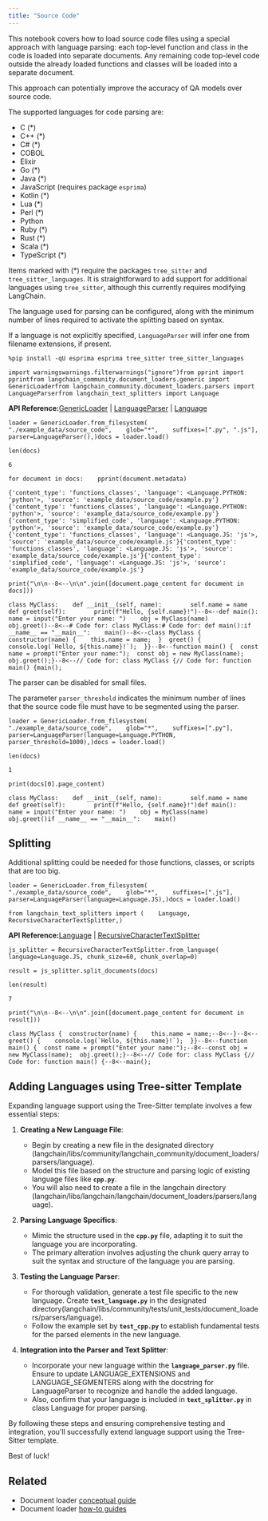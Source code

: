 ```yaml
---
title: "Source Code"
---
```


This notebook covers how to load source code files using a special approach with language parsing: each top-level function and class in the code is loaded into separate documents. Any remaining code top-level code outside the already loaded functions and classes will be loaded into a separate document.

This approach can potentially improve the accuracy of QA models over source code.

The supported languages for code parsing are:

* C (\*)
* C++ (\*)
* C# (\*)
* COBOL
* Elixir
* Go (\*)
* Java (\*)
* JavaScript (requires package `esprima`)
* Kotlin (\*)
* Lua (\*)
* Perl (\*)
* Python
* Ruby (\*)
* Rust (\*)
* Scala (\*)
* TypeScript (\*)

Items marked with (\*) require the packages `tree_sitter` and `tree_sitter_languages`. It is straightforward to add support for additional languages using `tree_sitter`, although this currently requires modifying LangChain.

The language used for parsing can be configured, along with the minimum number of lines required to activate the splitting based on syntax.

If a language is not explicitly specified, `LanguageParser` will infer one from filename extensions, if present.

```
%pip install -qU esprima esprima tree_sitter tree_sitter_languages
```

```
import warningswarnings.filterwarnings("ignore")from pprint import pprintfrom langchain_community.document_loaders.generic import GenericLoaderfrom langchain_community.document_loaders.parsers import LanguageParserfrom langchain_text_splitters import Language
```

**API Reference:**[GenericLoader](https://python.langchain.com/api_reference/community/document_loaders/langchain_community.document_loaders.generic.GenericLoader.html) | [LanguageParser](https://python.langchain.com/api_reference/community/document_loaders/langchain_community.document_loaders.parsers.language.language_parser.LanguageParser.html) | [Language](https://python.langchain.com/api_reference/text_splitters/base/langchain_text_splitters.base.Language.html)

```
loader = GenericLoader.from_filesystem(    "./example_data/source_code",    glob="*",    suffixes=[".py", ".js"],    parser=LanguageParser(),)docs = loader.load()
```

```
len(docs)
```

```
6
```

```
for document in docs:    pprint(document.metadata)
```

```
{'content_type': 'functions_classes', 'language': <Language.PYTHON: 'python'>, 'source': 'example_data/source_code/example.py'}{'content_type': 'functions_classes', 'language': <Language.PYTHON: 'python'>, 'source': 'example_data/source_code/example.py'}{'content_type': 'simplified_code', 'language': <Language.PYTHON: 'python'>, 'source': 'example_data/source_code/example.py'}{'content_type': 'functions_classes', 'language': <Language.JS: 'js'>, 'source': 'example_data/source_code/example.js'}{'content_type': 'functions_classes', 'language': <Language.JS: 'js'>, 'source': 'example_data/source_code/example.js'}{'content_type': 'simplified_code', 'language': <Language.JS: 'js'>, 'source': 'example_data/source_code/example.js'}
```

```
print("\n\n--8<--\n\n".join([document.page_content for document in docs]))
```

```
class MyClass:    def __init__(self, name):        self.name = name    def greet(self):        print(f"Hello, {self.name}!")--8<--def main():    name = input("Enter your name: ")    obj = MyClass(name)    obj.greet()--8<--# Code for: class MyClass:# Code for: def main():if __name__ == "__main__":    main()--8<--class MyClass {  constructor(name) {    this.name = name;  }  greet() {    console.log(`Hello, ${this.name}!`);  }}--8<--function main() {  const name = prompt("Enter your name:");  const obj = new MyClass(name);  obj.greet();}--8<--// Code for: class MyClass {// Code for: function main() {main();
```

The parser can be disabled for small files.

The parameter `parser_threshold` indicates the minimum number of lines that the source code file must have to be segmented using the parser.

```
loader = GenericLoader.from_filesystem(    "./example_data/source_code",    glob="*",    suffixes=[".py"],    parser=LanguageParser(language=Language.PYTHON, parser_threshold=1000),)docs = loader.load()
```

```
len(docs)
```

```
1
```

```
print(docs[0].page_content)
```

```
class MyClass:    def __init__(self, name):        self.name = name    def greet(self):        print(f"Hello, {self.name}!")def main():    name = input("Enter your name: ")    obj = MyClass(name)    obj.greet()if __name__ == "__main__":    main()
```

## Splitting

Additional splitting could be needed for those functions, classes, or scripts that are too big.

```
loader = GenericLoader.from_filesystem(    "./example_data/source_code",    glob="*",    suffixes=[".js"],    parser=LanguageParser(language=Language.JS),)docs = loader.load()
```

```
from langchain_text_splitters import (    Language,    RecursiveCharacterTextSplitter,)
```

**API Reference:**[Language](https://python.langchain.com/api_reference/text_splitters/base/langchain_text_splitters.base.Language.html) | [RecursiveCharacterTextSplitter](https://python.langchain.com/api_reference/text_splitters/character/langchain_text_splitters.character.RecursiveCharacterTextSplitter.html)

```
js_splitter = RecursiveCharacterTextSplitter.from_language(    language=Language.JS, chunk_size=60, chunk_overlap=0)
```

```
result = js_splitter.split_documents(docs)
```

```
len(result)
```

```
7
```

```
print("\n\n--8<--\n\n".join([document.page_content for document in result]))
```

```
class MyClass {  constructor(name) {    this.name = name;--8<--}--8<--greet() {    console.log(`Hello, ${this.name}!`);  }}--8<--function main() {  const name = prompt("Enter your name:");--8<--const obj = new MyClass(name);  obj.greet();}--8<--// Code for: class MyClass {// Code for: function main() {--8<--main();
```

## Adding Languages using Tree-sitter Template

Expanding language support using the Tree-Sitter template involves a few essential steps:

1. **Creating a New Language File**:

   * Begin by creating a new file in the designated directory (langchain/libs/community/langchain\_community/document\_loaders/parsers/language).
   * Model this file based on the structure and parsing logic of existing language files like **`cpp.py`**.
   * You will also need to create a file in the langchain directory (langchain/libs/langchain/langchain/document\_loaders/parsers/language).

2. **Parsing Language Specifics**:

   * Mimic the structure used in the **`cpp.py`** file, adapting it to suit the language you are incorporating.
   * The primary alteration involves adjusting the chunk query array to suit the syntax and structure of the language you are parsing.

3. **Testing the Language Parser**:

   * For thorough validation, generate a test file specific to the new language. Create **`test_language.py`** in the designated directory(langchain/libs/community/tests/unit\_tests/document\_loaders/parsers/language).
   * Follow the example set by **`test_cpp.py`** to establish fundamental tests for the parsed elements in the new language.

4. **Integration into the Parser and Text Splitter**:

   * Incorporate your new language within the **`language_parser.py`** file. Ensure to update LANGUAGE\_EXTENSIONS and LANGUAGE\_SEGMENTERS along with the docstring for LanguageParser to recognize and handle the added language.
   * Also, confirm that your language is included in **`text_splitter.py`** in class Language for proper parsing.

By following these steps and ensuring comprehensive testing and integration, you'll successfully extend language support using the Tree-Sitter template.

Best of luck!

## Related

* Document loader [conceptual guide](/oss/concepts/document_loaders)
* Document loader [how-to guides](/oss/how_to/#document-loaders)
